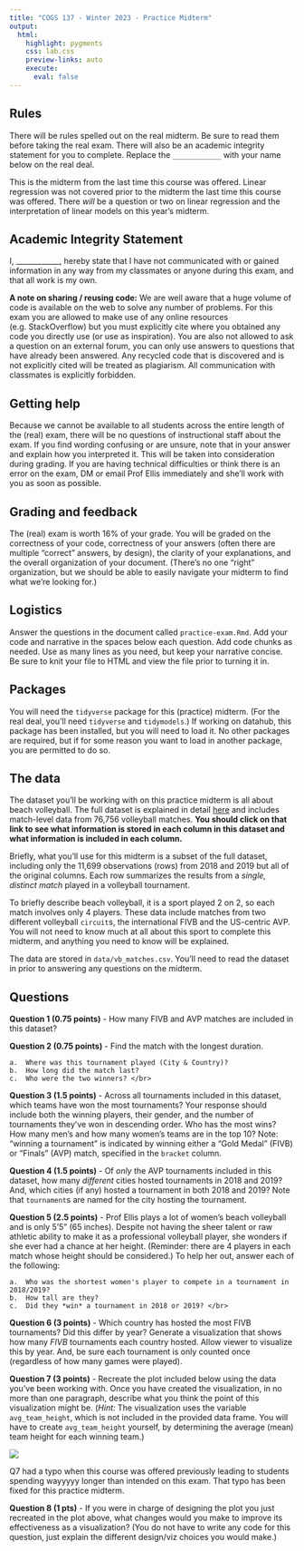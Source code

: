 ```yaml
---
title: "COGS 137 - Winter 2023 - Practice Midterm"
output: 
  html: 
    highlight: pygments
    css: lab.css
    preview-links: auto
    execute:
      eval: false
---
```


## Rules

There will be rules spelled out on the real midterm. Be sure to read them before taking the real exam. There will also be an academic integrity statement for you to complete. Replace the `____________` with your name below on the real deal.

::: callout-note
This is the midterm from the last time this course was offered. Linear regression was not covered prior to the midterm the last time this course was offered. There *will* be a question or two on linear regression and the interpretation of linear models on this year's midterm.
:::

## Academic Integrity Statement

I, \_\_\_\_\_\_\_\_\_\_\_\_, hereby state that I have not communicated with or gained information in any way from my classmates or anyone during this exam, and that all work is my own.

**A note on sharing / reusing code:** We are well aware that a huge volume of code is available on the web to solve any number of problems. For this exam you are allowed to make use of any online resources (e.g. StackOverflow) but you must explicitly cite where you obtained any code you directly use (or use as inspiration). You are also not allowed to ask a question on an external forum, you can only use answers to questions that have already been answered. Any recycled code that is discovered and is not explicitly cited will be treated as plagiarism. All communication with classmates is explicitly forbidden.

## Getting help

Because we cannot be available to all students across the entire length of the (real) exam, there will be no questions of instructional staff about the exam. If you find wording confusing or are unsure, note that in your answer and explain how you interpreted it. This will be taken into consideration during grading. If you are having technical difficulties or think there is an error on the exam, DM or email Prof Ellis immediately and she'll work with you as soon as possible.

## Grading and feedback

The (real) exam is worth 16% of your grade. You will be graded on the correctness of your code, correctness of your answers (often there are multiple "correct" answers, by design), the clarity of your explanations, and the overall organization of your document. (There's no one "right" organization, but we should be able to easily navigate your midterm to find what we're looking for.)

## Logistics

Answer the questions in the document called `practice-exam.Rmd`. Add your code and narrative in the spaces below each question. Add code chunks as needed. Use as many lines as you need, but keep your narrative concise. Be sure to knit your file to HTML and view the file prior to turning it in.

## Packages

You will need the `tidyverse` package for this (practice) midterm. (For the real deal, you'll need `tidyverse` and `tidymodels`.) If working on datahub, this package has been installed, but you will need to load it. No other packages are required, but if for some reason you want to load in another package, you are permitted to do so.

## The data

The dataset you'll be working with on this practice midterm is all about beach volleyball. The full dataset is explained in detail [here](https://github.com/rfordatascience/tidytuesday/blob/master/data/2020/2020-05-19/readme.md) and includes match-level data from 76,756 volleyball matches. **You should click on that link to see what information is stored in each column in this dataset and what information is included in each column.**

Briefly, what you'll use for this midterm is a subset of the full dataset, including only the 11,699 observations (rows) from 2018 and 2019 but all of the original columns. Each row summarizes the results from a *single, distinct match* played in a volleyball tournament.

To briefly describe beach volleyball, it is a sport played 2 on 2, so each match involves only 4 players. These data include matches from two different volleyball `circuit`s, the international FIVB and the US-centric AVP. You will not need to know much at all about this sport to complete this midterm, and anything you need to know will be explained.

The data are stored in `data/vb_matches.csv`. You'll need to read the dataset in prior to answering any questions on the midterm.

## Questions

**Question 1 (0.75 points)** - How many FIVB and AVP matches are included in this dataset?

**Question 2 (0.75 points)** - Find the match with the longest duration.

    a.  Where was this tournament played (City & Country)?
    b.  How long did the match last?
    c.  Who were the two winners? </br>

**Question 3 (1.5 points)** - Across all tournaments included in this dataset, which teams have won the most tournaments? Your response should include both the winning players, their gender, and the number of tournaments they've won in descending order. Who has the most wins? How many men's and how many women's teams are in the top 10? Note: "winning a tournament" is indicated by winning either a "Gold Medal" (FIVB) or "Finals" (AVP) match, specified in the `bracket` column.

**Question 4 (1.5 points)** - Of *only* the AVP tournaments included in this dataset, how many *different* cities hosted tournaments in 2018 and 2019? And, which cities (if any) hosted a tournament in both 2018 and 2019? Note that `tournament`s are named for the city hosting the tournament.

**Question 5 (2.5 points)** - Prof Ellis plays a lot of women's beach volleyball and is only 5'5" (65 inches). Despite not having the sheer talent or raw athletic ability to make it as a professional volleyball player, she wonders if she ever had a chance at her height. (Reminder: there are 4 players in each match whose height should be considered.) To help her out, answer each of the following:

    a.  Who was the shortest women's player to compete in a tournament in 2018/2019?
    b.  How tall are they?
    c.  Did they *win* a tournament in 2018 or 2019? </br>

**Question 6 (3 points)** - Which country has hosted the most FIVB tournaments? Did this differ by year? Generate a visualization that shows how many *FIVB* tournaments each country hosted. Allow viewer to visualize this by year. And, be sure each tournament is only counted once (regardless of how many games were played).

**Question 7 (3 points)** - Recreate the plot included below using the data you've been working with. Once you have created the visualization, in no more than one paragraph, describe what you think the point of this visualization might be. (*Hint:* The visualization uses the variable `avg_team_height`, which is not included in the provided data frame. You will have to create `avg_team_height` yourself, by determining the average (mean) team height for each winning team.)

![](img/plot_to_recreate.png)

::: callout-note
Q7 had a typo when this course was offered previously leading to students spending wayyyyy longer than intended on this exam. That typo has been fixed for this practice midterm.
:::

**Question 8 (1 pts)** - If you were in charge of designing the plot you just recreated in the plot above, what changes would you make to improve its effectiveness as a visualization? (You do not have to write any code for this question, just explain the different design/viz choices you would make.)
